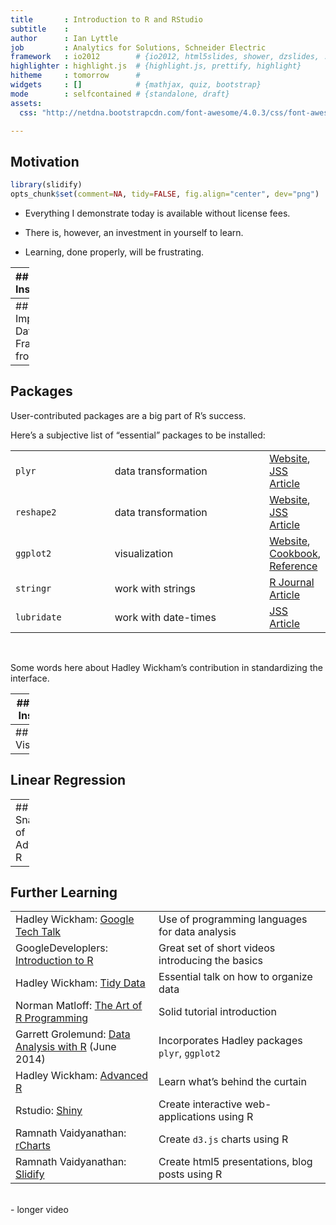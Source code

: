 ```yaml
---
title       : Introduction to R and RStudio
subtitle    : 
author      : Ian Lyttle
job         : Analytics for Solutions, Schneider Electric
framework   : io2012        # {io2012, html5slides, shower, dzslides, ...}
highlighter : highlight.js  # {highlight.js, prettify, highlight}
hitheme     : tomorrow      # 
widgets     : []            # {mathjax, quiz, bootstrap}
mode        : selfcontained # {standalone, draft}
assets:
  css: "http://netdna.bootstrapcdn.com/font-awesome/4.0.3/css/font-awesome.css"

---
```

## Motivation

```r
library(slidify)
opts_chunk$set(comment=NA, tidy=FALSE, fig.align="center", dev="png")
```

* Everything I demonstrate today is available without license fees.

* There is, however, an investment in yourself to learn.

* Learning, done properly, will be frustrating.

---
## Installation

You will need to install:

* Base R: [www.r-project.org](http://www.r-project.org/) 

  The `0-Cloud` archive works well. 

* RStudio IDE: [www.rstudio.com](http://www.rstudio.com)

In general, install the latest versions; the defaults work very well. 

Some helpful videos from Amanda Traud:

* <i class="fa fa-youtube"></i> [Installing R](http://youtu.be/X_oFb2iAdu8)
* <i class="fa fa-youtube"></i> [Installing RStudio](http://youtu.be/AZPbg29Plpw)

--- &my_twocol  w1:33% w2:65%
## Tour of RStudio IDE

*** =left

`Screencast` at
  
<i class="fa fa-play-circle-o"></i> [www.rstudio.com/ide](http://www.rstudio.com/ide/)

*** =right

 <img src="figure/rstudio-windows.png", width="100%"/>


--- &my_twocol  w1:33% w2:65%
## Vectors

*** =left

Collection of like objects

Assembled using `c()`

*** =right

```r
a <- c(1, 2, 3)
b <- c(4, 5, 6)
a
b
c(a, b)
```

*** =foot

<i class="fa fa-youtube"></i> GoogleDeveloplers:
[Create and Work With Vectors](http://youtu.be/YhQOV27pQfg)

--- &my_twocol  w1:33% w2:65%
## Vectors

*** =left

Can be:

* numeric
* character
* logical

*** =right

```r
c(1,2)
c("Square D", "Merlin Gerin")
c(TRUE, FALSE)
```

*** =foot

<i class="fa fa-youtube"></i> GoogleDeveloplers:
[Character and Boolean Vectors](http://youtu.be/GKu5tw_bIpA)


--- &my_twocol  w1:33% w2:65%
## Lists 

*** =left

Collections of not-necessarily like objects

*** =right

```r
a <- list(title="Star Wars", year=1977)
a
a$title
```

*** =foot

<i class="fa fa-youtube"></i> GoogleDeveloplers:
[Lists](http://youtu.be/UffunYeERV0)

--- &my_twocol  w1:33% w2:65%
## Data Frames

*** =left

This is where the "action" is.

Data frames are lists where each member is a vector of the same length.

The rows of are often called "observations".

The columns are often called "variables".

*** =right

```r
a <- data.frame(title=c("Star Wars", 
                        "The Empire Strikes Back",
                        "Return of the Jedi"),
                year=c(1977, 1980, 1983))
a
```

*** =foot

<i class="fa fa-youtube"></i> GoogleDeveloplers:
[Loading Data and Working With Data Frames](http://youtu.be/qK1ElUMkhq0)

<i class="fa fa-youtube"></i> GoogleDeveloplers:
[Loading Loading Data, Object Summaries, and Dates](http://youtu.be/cx_3zWo4sUs)


---
## Importing Data Frames from CSV


---
## Packages

User-contributed packages are a big part of R's success.

Here's a subjective list of "essential" packages to be installed:

|               |                      |         |
| ------------- | -------------------- | ------- |
| `plyr`        | data transformation  | [Website](http://plyr.had.co.nz/), [JSS Article](http://www.jstatsoft.org/v40/i01/paper)  | 
| `reshape2`    | data transformation  | [Website](http://had.co.nz/reshape/), [JSS Article](http://www.jstatsoft.org/v21/i12/paper)  | 
| `ggplot2`     | visualization        | [Website](http://ggplot2.org/), [Cookbook](http://www.cookbook-r.com/Graphs/), [Reference](http://docs.ggplot2.org/current/)  |
| `stringr`     | work with strings    | [R Journal Article](http://journal.r-project.org/archive/2010-2/RJournal_2010-2_Wickham.pdf) |
| `lubridate`   | work with date-times | [JSS Article](http://www.jstatsoft.org/v40/i03/paper) |
<br/>

Some words here about Hadley Wickham's contribution in standardizing the interface.

---
## Package Installation


To install a package, you can use the command-line function:

```r
install_packages("plyr")
```

Or you can use the RStudio IDE

<i class="fa fa-youtube"></i> Andrew Jahn: [Installing Packages in R Studio](http://youtu.be/u1r5XTqrCTQ) 

---
## Visualization

---
## Linear Regression

---
## Snapshots of Advanced R


---
## Further Learning

|          |            |
|----------|------------|
| <i class="fa fa-youtube"></i> Hadley Wickham: [Google Tech Talk](http://youtu.be/TaxJwC_MP9Q) | Use of programming languages for data analysis <i class="fa fa-coffee"></i> |
| <i class="fa fa-youtube"></i> GoogleDeveloplers:  [Introduction to R](http://www.youtube.com/playlist?list=PLOU2XLYxmsIK9qQfztXeybpHvru-TrqAP) | Great set of short videos introducing the basics |
| <i class="fa fa-vimeo-square"></i> Hadley Wickham: [Tidy Data](http://vimeo.com/33727555) | Essential talk on how to organize data <i class="fa fa-coffee"></i> |
| <i class="fa fa-book"></i> Norman Matloff: [The Art of R Programming](http://amzn.com/1593273843)| Solid tutorial introduction |
| <i class="fa fa-book"></i> Garrett Grolemund: [Data Analysis with R](http://amzn.com/1449359019) (June 2014) | Incorporates Hadley packages `plyr`, `ggplot2`|
| <i class="fa fa-link"></i> Hadley Wickham: [Advanced R](http://adv-r.had.co.nz/) | Learn what's behind the curtain  |
| <i class="fa fa-link"></i> Rstudio: [Shiny](http://www.rstudio.com/shiny/) | Create interactive web-applications using R |
| <i class="fa fa-github"></i> Ramnath Vaidyanathan: [rCharts](http://ramnathv.github.io/rCharts/) | Create `d3.js` charts using R |
| <i class="fa fa-github"></i> Ramnath Vaidyanathan:  [Slidify](http://slidify.org/) | Create html5 presentations, blog posts using R |



<br/>
<i class="fa fa-coffee"></i> - longer video